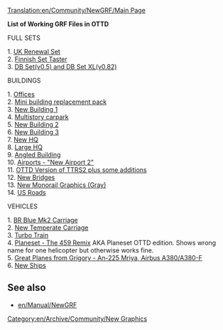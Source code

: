 [[Translation:en/Community/NewGRF/Main Page]]
[[Category:en/Archive/Community/New Graphics]]

'''List of Working GRF Files in OTTD'''

FULL SETS

1. [http://www.tt-forums.net/viewtopic.php?t=14785 UK Renewal Set]<br>
2. [http://www.users.tt-forums.net/finnish/Downloads.html Finnish Set Taster]<br>
3. [http://www.ewetel.net/~michael.blunck/ttd/download.html DB Set(v0.5) and DB Set XL(v0.82)]<br>


BUILDINGS

1. [http://www.bornacorn.com/Offices.zip Offices]<br>
2. [http://www.bornacorn.com/brp.zip Mini building replacement pack]<br>
3. [http://www.bornacorn.com/newoffice3.zip New Building 1]<br>
4. [http://www.bornacorn.com/mscp.rar Multistory carpark]<br>
5. [http://www.bornacorn.com/office.zip New Building 2]<br>
6. [http://www.bornacorn.com/newofficebuilding.zip New Building 3]<br>
7. [http://www.bornacorn.com/newhq.rar New HQ]<br>
8. [http://www.bornacorn.com/bighq.rar Large HQ]<br>
9. [http://www.bornacorn.com/anglebuilding.zip Angled Building]<br>
10. [http://www.tt-terminal.co.uk/downloads.shtml  Airports - "New Airport 2"] <br>
11. [http://www.tt-forums.net/viewtopic.php?t=20781 OTTD Version of TTRS2 plus some additions] <br>
12. [http://www.tt-forums.net/viewtopic.php?p=203935#203935 New Bridges] <br>
13. [http://george.zernebok.net/newgrf/newgrf.html New Monorail Graphics (Gray)] <br>
14. [http://www.as-st.com/ttd/newusa/files/usroadsw.zip US Roads]<br>


VEHICLES

1. [http://www.bornacorn.com/news/mk2.grf BR Blue Mk2 Carriage]<br>
2. [http://www.bornacorn.com/newcarriagew.zip  New Temperate Carriage]<br>
3. [http://www.bornacorn.com/lakie/turbotrain/turbotrainw.grf Turbo Train]<br>
4. [http://www.as-st.com/ttd/planes/files/planesetottd.zip Planeset - The 459 Remix] AKA Planeset OTTD edition. Shows wrong name for one helicopter but otherwise works fine.<br>
5. [http://forums.ttdrussia.net/viewtopic.php?t=435 Great Planes from Grigory - An-225 Mriya, Airbus A380/A380-F]<br>
6. [http://www.ttdpatch.net/newgrf/20/newshipsw.zip New Ships]<br>

== See also ==
* [[en/Manual/NewGRF]]